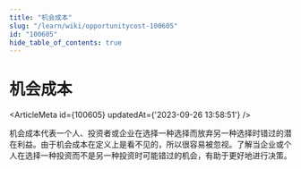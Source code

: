 ```yaml
---
title: "机会成本"
slug: "/learn/wiki/opportunitycost-100605"
id: "100605"
hide_table_of_contents: true
---
```



# 机会成本

<ArticleMeta id={100605} updatedAt={'2023-09-26 13:58:51'} />
<div className='border-solid border-b border-t-0 my-4 border-[var(--ifm-color-gray-300)]' />

机会成本代表一个人、投资者或企业在选择一种选择而放弃另一种选择时错过的潜在利益。由于机会成本在定义上是看不见的，所以很容易被忽视。了解当企业或个人在选择一种投资而不是另一种投资时可能错过的机会，有助于更好地进行决策。
